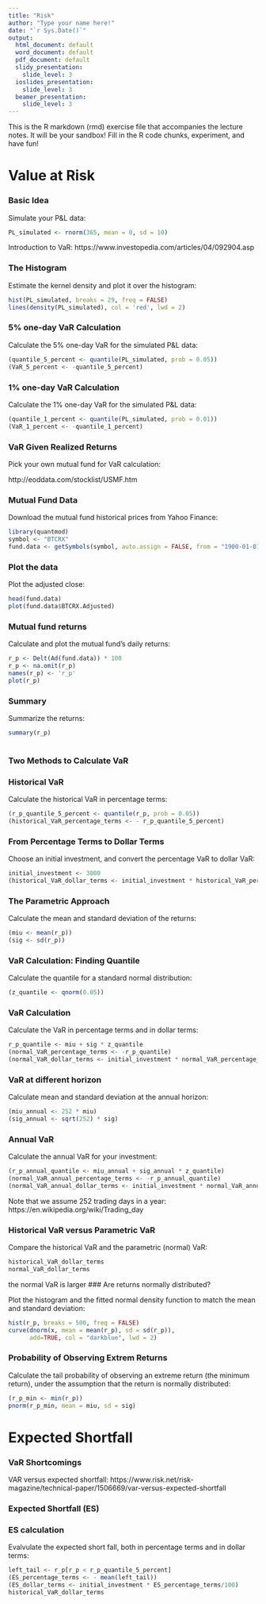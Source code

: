 ---
title: "Risk"
author: "Type your name here!"
date: "`r Sys.Date()`"
output:
  html_document: default
  word_document: default
  pdf_document: default
  slidy_presentation: 
    slide_level: 3
  ioslides_presentation:
    slide_level: 3
  beamer_presentation:
    slide_level: 3
---

This is the R markdown (rmd) exercise file that accompanies the lecture notes. It will be your sandbox! Fill in the R code chunks, experiment, and have fun!

# Value at Risk

### Basic Idea


Simulate your P&L data:
```{r}
PL_simulated <- rnorm(365, mean = 0, sd = 10)
```

Introduction to VaR: https://www.investopedia.com/articles/04/092904.asp

### The Histogram


Estimate the kernel density and plot it over the histogram:
```{r}
hist(PL_simulated, breaks = 29, freq = FALSE)
lines(density(PL_simulated), col = 'red', lwd = 2)
```

### 5% one-day VaR Calculation


Calculate the 5% one-day VaR for the simulated P&L data:
```{r}
(quantile_5_percent <- quantile(PL_simulated, prob = 0.05))
(VaR_5_percent <- -quantile_5_percent)

```

### 1% one-day VaR Calculation


Calculate the 1% one-day VaR for the simulated P&L data:
```{r}
(quantile_1_percent <- quantile(PL_simulated, prob = 0.01))
(VaR_1_percent <- -quantile_1_percent)

```

### VaR Given Realized Returns


Pick your own mutual fund for VaR calculation:

http://eoddata.com/stocklist/USMF.htm

### Mutual Fund Data


Download the mutual fund historical prices from Yahoo Finance:
```{r}
library(quantmod)
symbol <- "BTCRX"
fund.data <- getSymbols(symbol, auto.assign = FALSE, from = "1900-01-01")
```

### Plot the data


Plot the adjusted close:
```{r}
head(fund.data)
plot(fund.data$BTCRX.Adjusted)

```

### Mutual fund returns


Calculate and plot the mutual fund's daily returns:
```{r}
r_p <- Delt(Ad(fund.data)) * 100
r_p <- na.omit(r_p)
names(r_p) <- 'r_p'
plot(r_p)
```

### Summary


Summarize the returns:
```{r}
summary(r_p)
               
```


### Two Methods to Calculate VaR

### Historical VaR


Calculate the historical VaR in percentage terms:
```{r}
(r_p_quantile_5_percent <- quantile(r_p, prob = 0.05))
(historical_VaR_percentage_terms <- - r_p_quantile_5_percent)

```

### From Percentage Terms to Dollar Terms


Choose an initial investment, and convert the percentage VaR to dollar VaR:

```{r}
initial_investment <- 3000
(historical_VaR_dollar_terms <- initial_investment * historical_VaR_percentage_terms / 100) 
```

### The Parametric Approach


Calculate the mean and standard deviation of the returns:
```{r}
(miu <- mean(r_p))
(sig <- sd(r_p))
```


### VaR Calculation: Finding Quantile


Calculate the quantile for a standard normal distribution:
```{r}
(z_quantile <- qnorm(0.05))
```



### VaR Calculation


Calculate the VaR in percentage terms and in dollar terms:
```{r}
r_p_quantile <- miu + sig * z_quantile
(normal_VaR_percentage_terms <- -r_p_quantile)
(normal_VaR_dollar_terms <- initial_investment * normal_VaR_percentage_terms / 100)
```


### VaR at different horizon


Calculate mean and standard deviation at the annual horizon:
```{r}
(miu_annual <- 252 * miu)
(sig_annual <- sqrt(252) * sig)
```


### Annual VaR


Calculate the annual VaR for your investment:
```{r}
(r_p_annual_quantile <- miu_annual + sig_annual * z_quantile)
(normal_VaR_annual_percentage_terms <- -r_p_annual_quantile)
(normal_VaR_annual_dollar_terms <- initial_investment * normal_VaR_annual_percentage_terms / 100)


```


Note that we assume 252 trading days in a year:
https://en.wikipedia.org/wiki/Trading_day

### Historical VaR versus Parametric VaR


Compare the historical VaR and the parametric (normal) VaR:
```{r}
historical_VaR_dollar_terms
normal_VaR_dollar_terms
```
the normal VaR is larger
### Are returns normally distributed?


Plot the histogram and the fitted normal density function to match the mean and standard deviation:

```{r}
hist(r_p, breaks = 500, freq = FALSE)
curve(dnorm(x, mean = mean(r_p), sd = sd(r_p)),
      add=TRUE, col = "darkblue", lwd = 2)
```

### Probability of Observing Extrem Returns


Calculate the tail probability of observing an extreme return (the minimum return), under the assumption that the return is normally distributed:
```{r}
(r_p_min <- min(r_p))
pnorm(r_p_min, mean = miu, sd = sig)
```

# Expected Shortfall

### VaR Shortcomings


VAR versus expected shortfall: https://www.risk.net/risk-magazine/technical-paper/1506669/var-versus-expected-shortfall


### Expected Shortfall (ES)

### ES calculation


Evalvulate the expected short fall, both in percentage terms and in dollar terms:
```{r}
left_tail <- r_p[r_p < r_p_quantile_5_percent]
(ES_percentage_terms <- - mean(left_tail))
(ES_dollar_terms <- initial_investment * ES_percentage_terms/100)
historical_VaR_dollar_terms 

```
